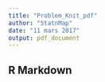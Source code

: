 ```yaml
---
title: "Problem_Knit_pdf"
author: "StatnMap"
date: "11 mars 2017"
output: pdf_document
---
```


## R Markdown

\begin{Large}
This is an R Markdown document. Markdown is a simple formatting syntax for authoring HTML, PDF, and MS Word documents. For more details on using R Markdown see <http://rmarkdown.rstudio.com>.

When you click the **Knit** button a document will be generated that includes both content as well as the output of any embedded R code chunks within the document. You can embed an R code chunk like this:
\end{Large}
